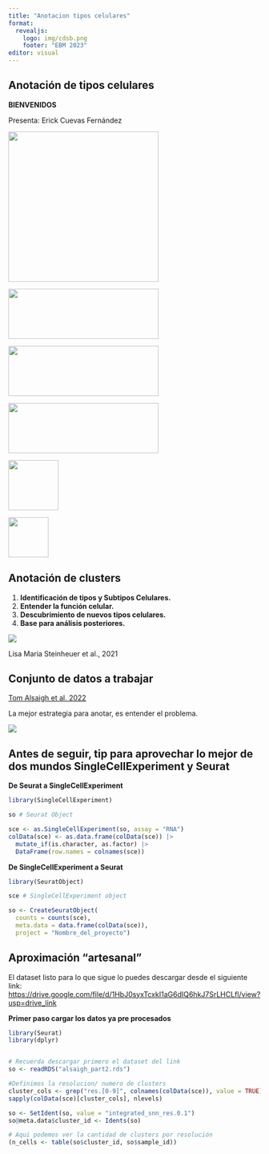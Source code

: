 ```yaml
---
title: "Anotacion tipos celulares"
format: 
  revealjs:
    logo: img/cdsb.png
    footer: "EBM 2023"
editor: visual
---
```


## Anotación de tipos celulares

**BIENVENIDOS**

Presenta: Erick Cuevas Fernández

![](img/xolo.png){.absolute bottom=0 right=0 width="300" height="300"}

![](img/bioconductor.png){.absolute bottom=0 left=0 width="300" height="100"}

![](img/nnb.png){.absolute bottom=0 left=400 width="300" height="100"}

![](img/rmb.png){.absolute top=400 left=400 width="300" height="100"}

![](img/avatar.png){.absolute top=400 left=0 width="100" height="100"}


![](img/ccg.png){.absolute top=400 left=200 width="80" height="80"}

## Anotación de clusters

::: {.incremental}

1.  **Identificación de tipos y Subtipos Celulares.**
2.  **Entender la función celular.**
3.  **Descubrimiento de nuevos tipos celulares.**
4.  **Base para análisis posteriores.**

:::

![](img/fruit.png)

::: footer

Lisa Maria Steinheuer et al., 2021

:::

## Conjunto de datos a trabajar

[Tom Alsaigh et al. 2022](https://www.nature.com/articles/s42003-022-04056-7)

La mejor estrategia para anotar, es entender el problema. 

![](img/h_sabio.jpg)

## Antes de seguir, tip para aprovechar lo mejor de dos mundos SingleCellExperiment y Seurat {.scrollable}

**De Seurat a SingleCellExperiment**

```r
library(SingleCellExperiment)

so # Seurat Object

sce <- as.SingleCellExperiment(so, assay = "RNA")
colData(sce) <- as.data.frame(colData(sce)) |>
  mutate_if(is.character, as.factor) |>
  DataFrame(row.names = colnames(sce))
```

**De SingleCellExperiment a Seurat**

```r
library(SeuratObject)

sce # SingleCellExperiment object

so <- CreateSeuratObject(
  counts = counts(sce),
  meta.data = data.frame(colData(sce)),
  project = "Nombre_del_proyecto")
```

## Aproximación "artesanal" {.scrollable}

El dataset listo para lo que sigue lo puedes descargar desde el siguiente link: [https://drive.google.com/file/d/1HbJ0syxTcxkI1aG6dIQ6hkJ7SrLHCLfl/view?usp=drive_link](https://drive.google.com/file/d/1HbJ0syxTcxkI1aG6dIQ6hkJ7SrLHCLfl/view?usp=drive_link)

**Primer paso cargar los datos ya pre procesados**

```r
library(Seurat)
library(dplyr)


# Recuerda descargar primero el dataset del link
so <- readRDS("alsaigh_part2.rds")

#Definimos la resolucion/ numero de clusters 
cluster_cols <- grep("res.[0-9]", colnames(colData(sce)), value = TRUE)
sapply(colData(sce)[cluster_cols], nlevels)

so <- SetIdent(so, value = "integrated_snn_res.0.1")
so@meta.data$cluster_id <- Idents(so)

# Aqui podemos ver la cantidad de clusters por resolución
(n_cells <- table(so$cluster_id, so$sample_id))

```




